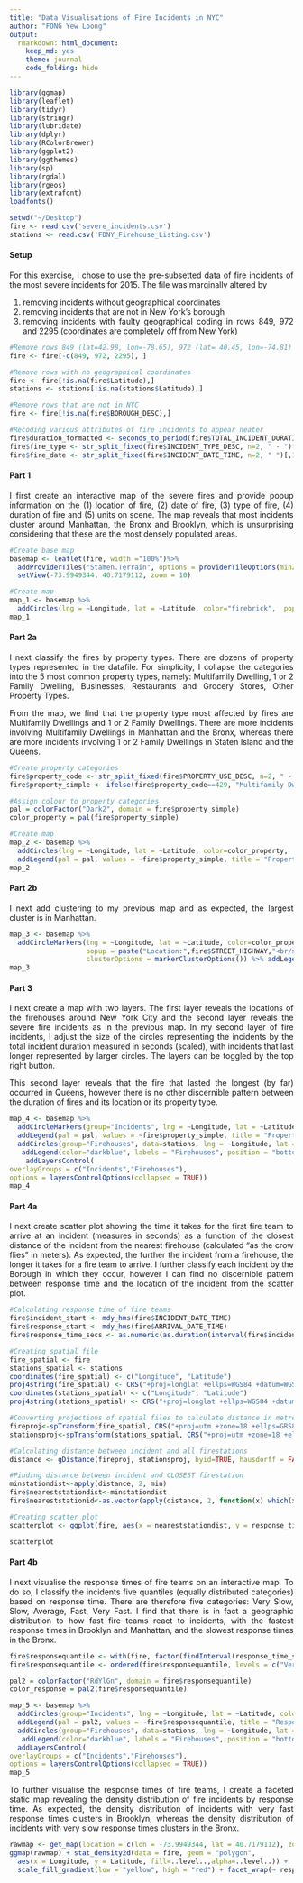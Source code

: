 ```yaml
---
title: "Data Visualisations of Fire Incidents in NYC"
author: "FONG Yew Loong"
output:
  rmarkdown::html_document:
    keep_md: yes
    theme: journal
    code_folding: hide
---
```


<style>
body {
text-align: justify}
</style>

```r
library(ggmap)
library(leaflet)
library(tidyr)
library(stringr)
library(lubridate)
library(dplyr)
library(RColorBrewer)
library(ggplot2)
library(ggthemes)
library(sp)
library(rgdal)
library(rgeos)
library(extrafont)
loadfonts()

setwd("~/Desktop")
fire <- read.csv('severe_incidents.csv')
stations <- read.csv('FDNY_Firehouse_Listing.csv')
```

\newline

#### Setup

\newline

For this exercise, I chose to use the pre-subsetted data of fire incidents of the most severe incidents for 2015. The file was marginally altered by 

\newline

1. removing incidents without geographical coordinates
2. removing incidents that are not in New York's borough
3. removing incidents with faulty geographical coding in rows 849, 972 and 2295 (coordinates are completely off from New York)

\newline

```r
#Remove rows 849 (lat=42.98, lon=-78.65), 972 (lat= 40.45, lon=-74.81) and 229 (lat=40.70, lon=-73.34)
fire <- fire[-c(849, 972, 2295), ]

#Remove rows with no geographical coordinates
fire <- fire[!is.na(fire$Latitude),]
stations <- stations[!is.na(stations$Latitude),]

#Remove rows that are not in NYC
fire <- fire[!is.na(fire$BOROUGH_DESC),]

#Recoding various attributes of fire incidents to appear neater
fire$duration_formatted <- seconds_to_period(fire$TOTAL_INCIDENT_DURATION)
fire$fire_type <- str_split_fixed(fire$INCIDENT_TYPE_DESC, n=2, " - ")[,2]
fire$fire_date <- str_split_fixed(fire$INCIDENT_DATE_TIME, n=2, " ")[,1]
```

\newline

#### Part 1

\newline

I first create an interactive map of the severe fires and provide popup information on the (1) location of fire, (2) date of fire, (3) type of fire, (4) duration of fire and (5) units on scene. The map reveals that most incidents cluster around Manhattan, the Bronx and Brooklyn, which is unsurprising considering that these are the most densely populated areas. 

\newline

```r
#Create base map
basemap <- leaflet(fire, width ="100%")%>% 
  addProviderTiles("Stamen.Terrain", options = providerTileOptions(minZoom=10, maxZoom=18)) %>%   
  setView(-73.9949344, 40.7179112, zoom = 10)

#Create map
map_1 <- basemap %>%
  addCircles(lng = ~Longitude, lat = ~Latitude, color="firebrick",  popup = paste("Location:",fire$STREET_HIGHWAY,"<br/>","Date:", fire$fire_date,"<br/>", "Fire Type:", fire$fire_type ,"<br/>", "Duration of Fire:", fire$duration_formatted,  "<br/>", "Units on Scene:",  fire$UNITS_ONSCENE))
map_1
```

\newline

#### Part 2a

\newline

I next classify the fires by property types. There are dozens of property types represented in the datafile. For simplicity, I collapse the categories into the 5 most common property types, namely: Multifamily Dwelling, 1 or 2 Family Dwelling, Businesses, Restaurants and Grocery Stores, Other Property Types. 

\newline

From the map, we find that the property type most affected by fires are Multifamily Dwellings and 1 or 2 Family Dwellings. There are more incidents involving Multifamily Dwellings in Manhattan and the Bronx, whereas there are more incidents involving 1 or 2 Family Dwellings in Staten Island and the Queens.

\newline

```r

#Create property categories
fire$property_code <- str_split_fixed(fire$PROPERTY_USE_DESC, n=2, " - ")[,1]
fire$property_simple <- ifelse(fire$property_code==429, "Multifamily Dwelling", ifelse(fire$property_code==419, "1 or 2 Family Dwelling", ifelse(fire$property_code==500|fire$property_code==599, "Businesses", ifelse(fire$property_code==161|fire$property_code==519, "Restaurants or Grocery Stores", "Other Property Type"))))

#Assign colour to property categories
pal = colorFactor("Dark2", domain = fire$property_simple) 
color_property = pal(fire$property_simple)

#Create map
map_2 <- basemap %>%
  addCircles(lng = ~Longitude, lat = ~Latitude, color=color_property,  popup = paste("Location:",fire$STREET_HIGHWAY,"<br/>","Date:", fire$fire_date,"<br/>", "Fire Type:", fire$fire_type ,"<br/>", "Duration of Fire:", fire$duration_formatted, "<br/>", "Units on Scene:",  fire$UNITS_ONSCENE, "<br/>", "Property Type:",  fire$property_simple))  %>%
  addLegend(pal = pal, values = ~fire$property_simple, title = "Property Type", position = "bottomright")
map_2
```

\newline

#### Part 2b

\newline

I next add clustering to my previous map and as expected, the largest cluster is in Manhattan.

\newline

```r

map_3 <- basemap %>%
  addCircleMarkers(lng = ~Longitude, lat = ~Latitude, color=color_property,  
                   popup = paste("Location:",fire$STREET_HIGHWAY,"<br/>","Date:", fire$fire_date,"<br/>", "Fire Type:", fire$fire_type ,"<br/>", "Duration of Fire:", fire$duration_formatted, "<br/>", "Units on Scene:",  fire$UNITS_ONSCENE, "<br/>", "Property Type:",  fire$property_simple),
                   clusterOptions = markerClusterOptions()) %>% addLegend(pal = pal, values = ~fire$property_simple, title = "Property Type", position = "bottomright")
map_3
```

\newline

#### Part 3

\newline

I next create a map with two layers. The first layer reveals the locations of the firehouses around New York City and the second layer reveals the severe fire incidents as in the previous map. In my second layer of fire incidents, I adjust the size of the circles representing the incidents by the total incident duration measured in seconds (scaled), with incidents that last longer represented by larger circles. The layers can be toggled by the top right button. 

\newline

This second layer reveals that the fire that lasted the longest (by far) occurred in Queens, however there is no other discernible pattern between the duration of fires and its location or its property type. 

\newline

```r
map_4 <- basemap %>%
  addCircleMarkers(group="Incidents", lng = ~Longitude, lat = ~Latitude, color=color_property, radius=~sqrt(TOTAL_INCIDENT_DURATION/1000), weight=1, popup = paste("Location:",fire$STREET_HIGHWAY,"<br/>","Date:", fire$fire_date,"<br/>", "Fire Type:", fire$fire_type ,"<br/>", "Duration of Fire:", fire$duration_formatted, "<br/>", "Units on Scene:",  fire$UNITS_ONSCENE, "<br/>", "Property Type:",  fire$property_simple))  %>%
  addLegend(pal = pal, values = ~fire$property_simple, title = "Property Type", position = "bottomleft", group = "Incidents") %>%
  addCircles(group="Firehouses", data=stations, lng = ~Longitude, lat = ~Latitude, color="darkblue", opacity = 1, fillOpacity = 1, label = paste("Location of Firehouse:",stations$FacilityAddress)) %>%
   addLegend(color="darkblue", labels = "Firehouses", position = "bottomright", group = "Firehouses") %>%
    addLayersControl(
overlayGroups = c("Incidents","Firehouses"),
options = layersControlOptions(collapsed = TRUE))
map_4
```

\newline

#### Part 4a

\newline

I next create scatter plot showing the time it takes for the first fire team to arrive at an incident (measures in seconds) as a function of the closest distance of the incident from the nearest firehouse (calculated "as the crow flies" in meters). As expected, the further the incident from a firehouse, the longer it takes for a fire team to arrive. I further classify each incident by the Borough in which they occur, however I can find no discernible pattern between response time and the location of the incident from the scatter plot.

\newline

```r

#Calculating response time of fire teams
fire$incident_start <- mdy_hms(fire$INCIDENT_DATE_TIME)
fire$response_start <- mdy_hms(fire$ARRIVAL_DATE_TIME)
fire$response_time_secs <- as.numeric(as.duration(interval(fire$incident_start, fire$response_start)))

#Creating spatial file
fire_spatial <- fire
stations_spatial <- stations
coordinates(fire_spatial) <- c("Longitude", "Latitude")
proj4string(fire_spatial) <- CRS("+proj=longlat +ellps=WGS84 +datum=WGS84 +no_defs +towgs84=0,0,0")
coordinates(stations_spatial) <- c("Longitude", "Latitude")
proj4string(stations_spatial) <- CRS("+proj=longlat +ellps=WGS84 +datum=WGS84 +no_defs +towgs84=0,0,0")

#Converting projections of spatial files to calculate distance in metres
fireproj<-spTransform(fire_spatial, CRS("+proj=utm +zone=18 +ellps=GRS80 +datum=NAD83 +units=m +no_defs +towgs84=0,0,0"))
stationsproj<-spTransform(stations_spatial, CRS("+proj=utm +zone=18 +ellps=GRS80 +datum=NAD83 +units=m +no_defs +towgs84=0,0,0"))

#Calculating distance between incident and all firestations
distance <- gDistance(fireproj, stationsproj, byid=TRUE, hausdorff = FALSE)

#Finding distance between incident and CLOSEST firestation
minstationdist<-apply(distance, 2, min)
fire$neareststationdist<-minstationdist
fire$neareststationid<-as.vector(apply(distance, 2, function(x) which(x==min(x))))

#Creating scatter plot
scatterplot <- ggplot(fire, aes(x = neareststationdist, y = response_time_secs)) + geom_point(aes(color=BOROUGH_DESC), alpha = 0.5) + geom_smooth(method='lm', formula=y~x) + scale_fill_brewer(palette="Set1") + xlab('Nearest Station Distance (m)') + ylab('Response Time (secs)') + guides(color=guide_legend(title="Borough")) + ggtitle("Fire Response Time by Distance to Station") + theme_tufte() +theme(legend.position = "right", legend.title.align=0.5, plot.title = element_text(hjust = 0.5, face='bold', size=14), text=element_text(family="Garamond"))

scatterplot
```

\newline

#### Part 4b

\newline

I next visualise the response times of fire teams on an interactive map. To do so, I classify the incidents five quantiles (equally distributed categories) based on response time. There are therefore five categories: Very Slow, Slow, Average, Fast, Very Fast. I find that there is in fact a geographic distribution to how fast fire teams react to incidents, with the fastest response times in Brooklyn and Manhattan, and the slowest response times in the Bronx. 

\newline

```r
fire$responsequantile <- with(fire, factor(findInterval(response_time_secs, c(-Inf, quantile(response_time_secs, probs=c(0.2, 0.4, 0.6, 0.8)), Inf)), labels=c("Very Fast","Fast","Average","Slow","Very Slow")))
fire$responsequantile <- ordered(fire$responsequantile, levels = c("Very Slow","Slow","Average","Fast","Very Fast"))

pal2 = colorFactor("RdYlGn", domain = fire$responsequantile) 
color_response = pal2(fire$responsequantile)

map_5 <- basemap %>%
  addCircles(group="Incidents", lng = ~Longitude, lat = ~Latitude, color=color_response, popup = paste("Location:",fire$STREET_HIGHWAY,"<br/>","Date:", fire$fire_date,"<br/>", "Fire Type:", fire$fire_type ,"<br/>", "Duration of Fire:", fire$duration_formatted, "<br/>", "Units on Scene:",  fire$UNITS_ONSCENE, "<br/>", "Property Type:",  fire$property_simple, "<br/>", "Response Time (secs):",  fire$response_time_secs))  %>%
  addLegend(pal = pal2, values = ~fire$responsequantile, title = "Response Time", position = "bottomleft", group = "Incidents") %>%
  addCircles(group="Firehouses", data=stations, lng = ~Longitude, lat = ~Latitude, color="darkblue", opacity = 1, fillOpacity = 1, label = paste("Location of Firehouse:",stations$FacilityAddress)) %>%
   addLegend(color="darkblue", labels = "Firehouses", position = "bottomright", group = "Firehouses") %>%
  addLayersControl(
overlayGroups = c("Incidents","Firehouses"),
options = layersControlOptions(collapsed = TRUE))
map_5
```

\newline

To further visualise the response times of fire teams, I create a faceted static map revealing the density distribution of fire incidents by response time. As expected, the density distribution of incidents with very fast response times clusters in Brooklyn, whereas the density distribution of incidents with very slow response times clusters in the Bronx.

\newline

```r
rawmap <- get_map(location = c(lon = -73.9949344, lat = 40.7179112), zoom=10, maptype="toner-lite")
ggmap(rawmap) + stat_density2d(data = fire, geom = "polygon",
  aes(x = Longitude, y = Latitude, fill=..level..,alpha=..level..)) + 
  scale_fill_gradient(low = "yellow", high = "red") + facet_wrap(~ responsequantile, ncol = 3) + guides(alpha=FALSE) + guides(fill=guide_legend(title="Number of Incidents")) + ggtitle("Density Map of Incidents by Response Time") +theme(axis.ticks=element_blank(), axis.text =element_blank(), axis.title =element_blank(), legend.position = "right", legend.title.align=0.5, plot.title = element_text(hjust = 0.5, face='bold', size=14), text=element_text(family="Garamond"))
```

